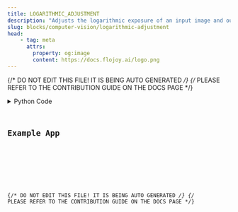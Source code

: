 ```yaml
---
title: LOGARITHMIC_ADJUSTMENT
description: "Adjusts the logarithmic exposure of an input image and outputs the adjusted image"
slug: blocks/computer-vision/logarithmic-adjustment
head:
    - tag: meta
      attrs:
        property: og:image
        content: https://docs.flojoy.ai/logo.png
---
```


{/* DO NOT EDIT THIS FILE! IT IS BEING AUTO GENERATED */}
{/* PLEASE REFER TO THE CONTRIBUTION GUIDE ON THE DOCS PAGE */}


<DownloadStudioBanner />
<PythonDocsDisplay docstring={block_data["docstring"]} />
<details>
<summary>Python Code</summary>



<Code code={pythonCode} lang="py" wrap theme="dracula" />

[Find this Flojoy Block on GitHub](https://github.com/flojoy-ai/blocks/blob/main/blocks/COMPUTER_VISION/LOGARITHMIC_ADJUSTMENT/LOGARITHMIC_ADJUSTMENT.py)

</details>

## Example App


<GetHelpWidget />


<AppDisplay app={app} blockName="LOGARITHMIC_ADJUSTMENT" client:visible />


<Example />

{/* DO NOT EDIT THIS FILE! IT IS BEING AUTO GENERATED */}
{/* PLEASE REFER TO THE CONTRIBUTION GUIDE ON THE DOCS PAGE */}
